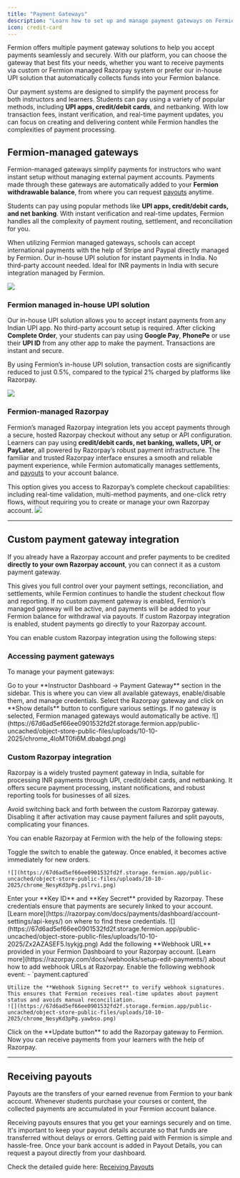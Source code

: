 ```yaml
---
title: "Payment Gateways"
description: "Learn how to set up and manage payment gateways on Fermion. Configure Razorpay or use Fermion's in-house UPI solution"
icon: credit-card
---
```


Fermion offers multiple payment gateway solutions to help you accept payments seamlessly and securely. With our platform, you can choose the gateway that best fits your needs, whether you want to receive payments via custom or Fermion managed Razorpay system or prefer our in-house UPI solution that automatically collects funds into your Fermion balance. 

Our payment systems are designed to simplify the payment process for both instructors and learners. Students can pay using a variety of popular methods, including **UPI apps, credit/debit cards**, and netbanking. With low transaction fees, instant verification, and real-time payment updates, you can focus on creating and delivering content while Fermion handles the complexities of payment processing.  

## Fermion-managed gateways

Fermion-managed gateways simplify payments for instructors who want instant setup without managing external payment accounts. Payments made through these gateways are automatically added to your **Fermion withdrawable balance**, from where you can request [payouts](/manage-settings/manage-payouts) anytime.

Students can pay using popular methods like **UPI apps, credit/debit cards, and net banking**. With instant verification and real-time updates, Fermion handles all the complexity of payment routing, settlement, and reconciliation for you.

<Note>
When utilizing Fermion managed gateways, schools can accept international payments with the help of Stripe and Paypal directly managed by Fermion. 
</Note>

<Columns cols={2}>
  <Card title="Fermion's UPI solution" href="/setup-pricing/payment-gateway#fermion-managed-in-house-upi-solution">
    Our in-house UPI solution for instant payments in India. No third-party account needed. 
  </Card>
  <Card title="Razorpay" href="/setup-pricing/payment-gateway#fermion-managed-razorpay">
    Ideal for INR payments in India with secure integration managed by Fermion. 
  </Card>
</Columns>

![](https://67d6ad5ef66ee0901532fd2f.storage.fermion.app/public-uncached/object-store-public-files/uploads/29-10-2025/chrome_vU0v4nXNiW.qslnjc.png)

### Fermion managed in-house UPI solution

Our in-house UPI solution allows you to accept instant payments from any Indian UPI app. No third-party account setup is required. After clicking **Complete Order**, your students can pay using **Google Pay**, **PhonePe** or use their **UPI ID** from any other app to make the payment. Transactions are instant and secure. 

<Tip>
By using Fermion’s in-house UPI solution, transaction costs are significantly reduced to just 0.5%, compared to the typical 2% charged by platforms like Razorpay.
</Tip>

![](https://67d6ad5ef66ee0901532fd2f.storage.fermion.app/public-uncached/object-store-public-files/uploads/29-10-2025/1ybYG6GTQM.skfvlg.png)


### Fermion-managed Razorpay

Fermion’s managed Razorpay integration lets you accept payments through a secure, hosted Razorpay checkout without any setup or API configuration. Learners can pay using **credit/debit cards, net banking, wallets, UPI, or PayLater**, all powered by Razorpay’s robust payment infrastructure. The familiar and trusted Razorpay interface ensures a smooth and reliable payment experience, while Fermion automatically manages settlements, and [payouts](/manage-settings/manage-payouts) to your account balance.

This option gives you access to Razorpay’s complete checkout capabilities: including real-time validation, multi-method payments, and one-click retry flows, without requiring you to create or manage your own Razorpay account.
![](https://67d6ad5ef66ee0901532fd2f.storage.fermion.app/public-uncached/object-store-public-files/uploads/29-10-2025/chrome_7FQt3GH0cE.dunbtf.png)

---

## Custom payment gateway integration

If you already have a Razorpay account and prefer payments to be credited **directly to your own Razorpay account**, you can connect it as a custom payment gateway.  

This gives you full control over your payment settings, reconciliation, and settlements, while Fermion continues to handle the student checkout flow and reporting.
<Info>
 If no custom payment gateway is enabled, Fermion’s managed gateway will be active, and payments will be added to your Fermion balance for withdrawal via payouts. If custom Razorpay integration is enabled, student payments go directly to your Razorpay account.
</Info>

You can enable custom Razorpay integration using the following steps:

### Accessing payment gateways

To manage your payment gateways:

<Steps>
  <Step title="Navigate to Payment Gateways">
    Go to your **Instructor Dashboard → Payment Gateway** section in the sidebar. This is where you can view all available gateways, enable/disable them, and manage credentials.
  </Step>
  <Step title="Choose your gateway">
    Select the Razorpay gateway and click on **Show details** button to configure various settings. If no gateway is selected, Fermion managed gateways would automatically be active.
  </Step>
  </Steps>
![](https://67d6ad5ef66ee0901532fd2f.storage.fermion.app/public-uncached/object-store-public-files/uploads/10-10-2025/chrome_4loMT0fi6M.dbabgd.png)

### Custom Razorpay integration

Razorpay is a widely trusted payment gateway in India, suitable for processing INR payments through UPI, credit/debit cards, and netbanking. It offers secure payment processing, instant notifications, and robust reporting tools for businesses of all sizes.  

<Warning>
    Avoid switching back and forth between the custom Razorpay gateway. Disabling it after activation may cause payment failures and split payouts, complicating your finances.
    </Warning>

You can enable Razorpay at Fermion with the help of the following steps:

<Steps>
  <Step title="Enable Razorpay">
    Toggle the switch to enable the gateway. Once enabled, it becomes active immediately for new orders.
    
    ![](https://67d6ad5ef66ee0901532fd2f.storage.fermion.app/public-uncached/object-store-public-files/uploads/10-10-2025/chrome_NesyKd3pPg.pslrvi.png)
  </Step>
  <Step title="Add Credentials">
    Enter your **Key ID** and **Key Secret** provided by Razorpay. These credentials ensure that payments are securely linked to your account. [Learn more](https://razorpay.com/docs/payments/dashboard/account-settings/api-keys/) on where to find these credentials. 
    ![](https://67d6ad5ef66ee0901532fd2f.storage.fermion.app/public-uncached/object-store-public-files/uploads/10-10-2025/Zx2AZASEF5.lsykjg.png)
  </Step>
  <Step title="Configure Webhook">
    Add the following **Webhook URL** provided in your Fermion Dashboard to your Razorpay account. [Learn more](https://razorpay.com/docs/webhooks/setup-edit-payments/) about how to add webhook URLs at Razorpay.  
    Enable the following webhook event:  
    - `payment.captured`    
    
    Utilize the **Webhook Signing Secret** to verify webhook signatures.  
    This ensures that Fermion receives real-time updates about payment status and avoids manual reconciliation.
    ![](https://67d6ad5ef66ee0901532fd2f.storage.fermion.app/public-uncached/object-store-public-files/uploads/10-10-2025/chrome_NesyKd3pPg.yawbso.png)
  </Step>
  <Step title='Add Razorpay to Fermion'>
  Click on the **Update button** to add the Razorpay gateway to Fermion. Now you can receive payments from your learners with the help of Razorpay.
  </Step>
</Steps>


---

## Receiving payouts

Payouts are the transfers of your earned revenue from Fermion to your bank account. Whenever students purchase your courses or content, the collected payments are accumulated in your Fermion account balance.  

Receiving payouts ensures that you get your earnings securely and on time. It's important to keep your payout details accurate so that funds are transferred without delays or errors. Getting paid with Fermion is simple and hassle-free. Once your bank account is added in Payout Details, you can request a payout directly from your dashboard. 

Check the detailed guide here: [Receiving Payouts](/manage-settings/manage-payouts)

